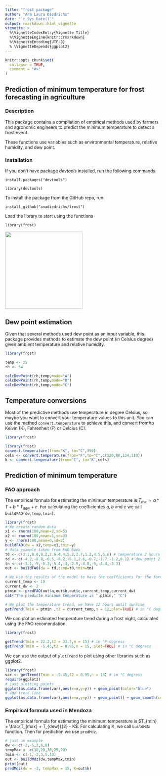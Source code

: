 ```yaml
---
title: "frost package"
author: "Ana Laura Diedrichs"
date: "`r Sys.Date()`"
output: rmarkdown::html_vignette
vignette: >
  %\VignetteIndexEntry{Vignette Title}
  %\VignetteEngine{knitr::rmarkdown}
  %\VignetteEncoding{UTF-8}
  % \VignetteDepends{ggplot2}
---
```


```r
knitr::opts_chunk$set(
  collapse = TRUE,
  comment = "#>"
)

```

## Prediction of minimum temperature for frost forecasting in agriculture

### Description

This package contains a compilation of empirical methods used by farmers and agronomic engineers to predict the minimum temperature to detect a frost event. 

These functions use variables such as environmental temperature, relative humidity, and dew point.

### Installation

If you don't have package *devtools* installed, run the following commands.

`` install.packages("devtools") ``

`` library(devtools) ``

To install the package from the GitHub repo, run

`` install_github("anadiedrichs/frost")``

Load the library to start using the functions

`` library(frost) ``

<img src="logo-frost.png" width="250">

## Dew point estimation

 Given that several methods used dew point as an input variable, this package provides methods to estimate the dew point (in Celsius degree) given ambient temperature and relative humidity.
 
```r
library(frost)

temp <- 25
rh <- 54

calcDewPoint(rh,temp,mode="A")
calcDewPoint(rh,temp,mode="B")
calcDewPoint(rh,temp,mode="C")

```
## Temperature conversions

Most of the predictive methods use temperature in degree Celsius, so maybe you want to convert your temperature values to this unit. You can use the method `convert.temperature` to achieve this, and convert from/to Kelvin (K), Fahrenheit (F) or Celcius (C).

```r
library(frost)

library(frost)
convert.temperature(from="K", to="C",350)
cels <- convert.temperature(from="F",to="C",c(120,80,134,110))
k <- convert.temperature(from="C", to="K",cels)

```
## Prediction of minimum temperature

### FAO approach

The empirical formula for estimating the minimum temperature is $T_{min} = a * T + b * T_{dew} + c$.
For calculating the coefficientes $a, b$ and $c$ we call `buildFAO(dw,temp,tmin)`.

```r
library(frost)
# We create random data
x1 <- rnorm(100,mean=2,sd=5)
x2 <- rnorm(100,mean=1,sd=3)
y <- rnorm(100,mean=0,sd=2)
buildFAO(dw = x2,temp=x1,tmin=y)
# data example taken from FAO Book
t0 <- c(3.2,0.8,0.2,2.6,4.4,5.2,2.7,1.2,4.5,5.6) # temperature 2 hours after sunset
td <- c(-4.2,-8.8,-6.5,-6.2,-6.1,2.6,-0.7,-1.7,-1.2,0.1) # dew point 2 hours after sunset
tn <- c(-3.1,-5,-6.3,-5.4,-4,-2.5,-4.8,-5,-4.4,-3.3)
out <- buildFAO(dw = td,temp=t0,tmin=tn)

# We use the results of the model to have the coefficients for the formula
current_temp <- 10
current_dw <- 2
ptmin <- predFAO(out$a,out$b,out$c,current_temp,current_dw)
cat("The predicte minimum temperature is ",ptmin," °C")

# We plot the temperature trend, we have 12 hours until sunrise
getTrend(Tmin = ptmin ,t2 = current_temp,n = 12,plot=TRUE) # in °C degress
```


We can plot an estimated temperature trend during a frost night, calculated using the FAO recomendation.

```r
library(frost)

getTrend(Tmin = 22.2,t2 = 33.7,n = 15) # in °F degress
getTrend(Tmin = -5.45,t2 = 0.95,n = 15, plot=TRUE) # in °C degress
```

We can use the output of `plotTrend` to plot using other libraries such as ggplot2.

```r
library(frost)
var <- getTrend(Tmin = -5.45,t2 = 0.95,n = 15) # in °C degress
require(ggplot2)
# just plotting points
ggplot(as.data.frame(var),aes(x=x,y=y)) + geom_point(color="blue")
# add trend line
ggplot(as.data.frame(var),aes(x=x,y=y)) + geom_point() + geom_smooth(color="red")
```
### Empirical formula used in Mendoza

The empirical formula for estimating the minimum temperature is $T_{min} = \frac{T_{max} + T_{dew}}{2} - K$. For calculating K, we call `buildMdz` function. Then for prediction we use `predMdz`.


```r
# just an example
dw <- c(-2,-5,2,6,8)
tempMax <- c(10,20,30,25,29)
tmin <- c(-1,-2,3,5,10)
out <- buildMdz(dw,tempMax,tmin)
print(out)
predMdz(dw = -3, tempMax = 15, K=out$k)
```

